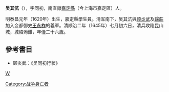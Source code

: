 '''吴其沆'''（{{bd|1620年||1645年||Wu}}），字同初，南直隸[[嘉定縣|嘉定縣]]（今上海市嘉定區）人。

明泰昌元年（1620年）出生，嘉定縣學生員。清军南下，吴其沆與[[顾炎武|顾炎武]]及[[歸莊|歸莊]]加入佥都御史[[王永柞|王永柞]]的義軍。清顺治二年（1645年）七月初六日，清兵攻陷昆山城，城陷殉難，年僅二十六歲。

== 參考書目 ==
*顾炎武：《吴同初行状》
[[category:明朝戰爭身亡者|W]]
[[Category:战争身亡者|Category:战争身亡者]]